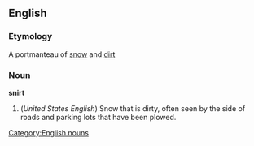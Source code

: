 ==English==
=== Etymology ===
A portmanteau of [[snow]] and [[dirt]]
===Noun===
[[Category:English nouns]]
'''snirt'''
# (''United States English'') Snow that is dirty, often seen by the side of roads and parking lots that have been plowed.